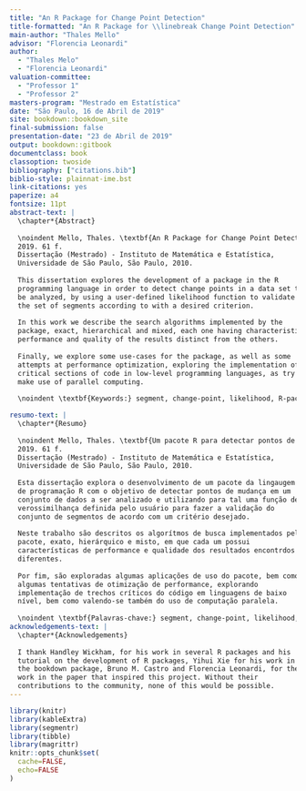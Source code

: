 ```yaml
---
title: "An R Package for Change Point Detection"
title-formatted: "An R Package for \\linebreak Change Point Detection"
main-author: "Thales Mello"
advisor: "Florencia Leonardi"
author:
  - "Thales Melo"
  - "Florencia Leonardi"
valuation-committee:
  - "Professor 1"
  - "Professor 2"
masters-program: "Mestrado em Estatística"
date: "São Paulo, 16 de Abril de 2019"
site: bookdown::bookdown_site
final-submission: false
presentation-date: "23 de Abril de 2019"
output: bookdown::gitbook
documentclass: book
classoption: twoside
bibliography: ["citations.bib"]
biblio-style: plainnat-ime.bst
link-citations: yes
paperize: a4
fontsize: 11pt
abstract-text: |
  \chapter*{Abstract}
  
  \noindent Mello, Thales. \textbf{An R Package for Change Point Detection}.
  2019. 61 f.
  Dissertação (Mestrado) - Instituto de Matemática e Estatística,
  Universidade de São Paulo, São Paulo, 2010.
  
  This dissertation explores the development of a package in the R
  programming language in order to detect change points in a data set to
  be analyzed, by using a user-defined likelihood function to validate
  the set of segments according to with a desired criterion.
  
  In this work we describe the search algorithms implemented by the
  package, exact, hierarchical and mixed, each one having characteristics of
  performance and quality of the results distinct from the others.
  
  Finally, we explore some use-cases for the package, as well as some
  attempts at performance optimization, exploring the implementation of
  critical sections of code in low-level programming languages, as try to
  make use of parallel computing.
  
  \noindent \textbf{Keywords:} segment, change-point, likelihood, R-package.

resumo-text: |
  \chapter*{Resumo}
  
  \noindent Mello, Thales. \textbf{Um pacote R para detectar pontos de mudança}.
  2019. 61 f.
  Dissertação (Mestrado) - Instituto de Matemática e Estatística,
  Universidade de São Paulo, São Paulo, 2010.
  
  Esta dissertação explora o desenvolvimento de um pacote da lingaugem
  de programação R com o objetivo de detectar pontos de mudança em um
  conjunto de dados a ser analizado e utilizando para tal uma função de
  verossimilhança definida pelo usuário para fazer a validação do
  conjunto de segmentos de acordo com um critério desejado.
  
  Neste trabalho são descritos os algorítmos de busca implementados pelo
  pacote, exato, hierárquico e misto, em que cada um possui
  características de performance e qualidade dos resultados encontrdos
  diferentes.
  
  Por fim, são exploradas algumas aplicações de uso do pacote, bem como
  algumas tentativas de otimização de performance, explorando
  implementação de trechos críticos do código em linguagens de baixo
  nível, bem como valendo-se também do uso de computação paralela.
  
  \noindent \textbf{Palavras-chave:} segment, change-point, likelihood, R-package.
acknowledgements-text: |
  \chapter*{Acknowledgements}
  
  I thank Handley Wickham, for his work in several R packages and his
  tutorial on the development of R packages, Yihui Xie for his work in
  the bookdown package, Bruno M. Castro and Florencia Leonardi, for their
  work in the paper that inspired this project. Without their
  contributions to the community, none of this would be possible.
---
```


```r
library(knitr)
library(kableExtra)
library(segmentr)
library(tibble)
library(magrittr)
knitr::opts_chunk$set(
  cache=FALSE,
  echo=FALSE
)
```

```r
```

<!-- Macros used in this project -->
\newcommand{\X}{\bf X}
\newcommand{\x}{\mathbf x}
\newcommand{\Xs}{\mathbf X}
\renewcommand{\P}{\mathbb P}
\newcommand{\E}{\mathbb E}
\newcommand{\argmax}{\arg\max}
\newcommand{\pen}{\text{pen}}
\newcommand{\p}{\text{p}}
\newcommand{\wQ}{\widetilde Q}
\newcommand{\wP}{\widehat\Pr}
\newcommand{\M}{\mathcal M}
\newcommand{\rs}{r\!:\!s}
\newcommand{\1}{\mathbf 1}
\newcommand{\R}{\mathbb R}

